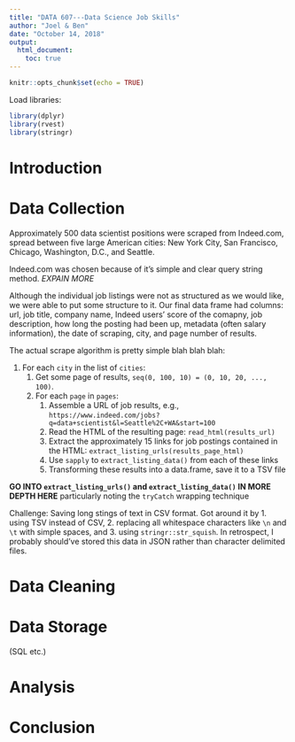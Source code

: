 ```yaml
---
title: "DATA 607---Data Science Job Skills"
author: "Joel & Ben"
date: "October 14, 2018"
output:
  html_document:
    toc: true
---
```

  
```r
knitr::opts_chunk$set(echo = TRUE)
```

Load libraries:

```r
library(dplyr)
library(rvest)
library(stringr)
```

# Introduction





# Data Collection

Approximately 500 data scientist positions were scraped from Indeed.com, spread between five large American cities: New York City, San Francisco, Chicago, Washington, D.C., and Seattle.

Indeed.com was chosen because of it's simple and clear query string method. _EXPAIN MORE_

Although the individual job listings were not as structured as we would like, we were able to put some structure to it. Our final data frame had columns: url, job title, company name, Indeed users' score of the comapny, job description, how long the posting had been up, metadata (often salary information), the date of scraping, city, and page number of results. 

The actual scrape algorithm is pretty simple blah blah blah:

1. For each `city` in the list of `cities`:
    1. Get some page of results, ` seq(0, 100, 10) = (0, 10, 20, ..., 100)`.
    2. For each `page` in `pages`:
        1. Assemble a URL of job results, e.g., ` https://www.indeed.com/jobs?q=data+scientist&l=Seattle%2C+WA&start=100`
        2. Read the HTML of the resulting page: `read_html(results_url)`
        3. Extract the approximately 15 links for job postings contained in the HTML: `extract_listing_urls(results_page_html)`
        4. Use `sapply` to `extract_listing_data()` from each of these links
        5. Transforming these results into a data.frame, save it to a TSV file
        
**GO INTO `extract_listing_urls()` and `extract_listing_data()` IN MORE DEPTH HERE** particularly noting the `tryCatch` wrapping technique

Challenge: Saving long stings of text in CSV format. Got around it by 1. using TSV
instead of CSV, 2. replacing all whitespace characters like `\n` and `\t` with simple spaces, and 3. using `stringr::str_squish`. In retrospect, I probably should've stored this data in JSON rather than character delimited files.



# Data Cleaning




# Data Storage

(SQL etc.)




# Analysis



# Conclusion